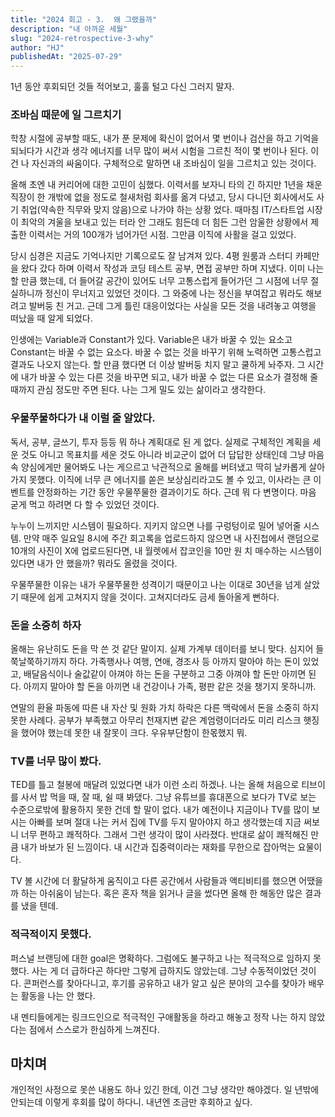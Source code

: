 ```yaml
---
title: "2024 회고 - 3.  왜 그랬을까"
description: "내 아까운 세월"
slug: "2024-retrospective-3-why"
author: "HJ"
publishedAt: "2025-07-29"
---
```


1년 동안 후회되던 것들 적어보고, 훌훌 털고 다신 그러지 말자. 

### 조바심 때문에 일 그르치기

학창 시절에 공부할 때도, 내가 푼 문제에 확신이 없어서 몇 번이나 검산을 하고 기억을 되뇌다가 시간과 생각 에너지를 너무 많이 써서 시험을 그르친 적이 몇 번이나 된다. 이건 나 자신과의 싸움이다. 구체적으로 말하면 내 조바심이 일을 그르치고 있는 것이다. 

올해 초엔 내 커리어에 대한 고민이 심했다. 이력서를 보자니 타의 긴 하지만 1년을 채운 직장이 한 개밖에 없을 정도로 철새처럼 회사를 옮겨 다녔고, 당시 다니던 회사에서도 사기 취업(약속한 직무와 맞지 않음)으로 나가야 하는 상황 었다. 때마침 IT/스타트업 시장이 최악의 겨울을 보내고 있는 터라 안 그래도 힘든데 더 힘든 그런 암울한 상황에서 제출한 이력서는 거의 100개가 넘어가던 시점. 그만큼 이직에 사활을 걸고 있었다. 

당시 심경은 지금도 기억나지만 기록으로도 잘 남겨져 있다. 4평 원룸과 스터디 카페만을 왔다 갔다 하며 이력서 작성과 코딩 테스트 공부, 면접 공부만 하며 지냈다. 이미 나는 할 만큼 했는데, 더 들어갈 공간이 있어도 너무 고통스럽게 들어가던 그 시점에 너무 절실하니까 정신이 무너지고 있었던 것이다. 그 와중에 나는 정신을 부여잡고 뭐라도 해보려고 발버둥 친 거고. 근데 그게 틀린 대응이었다는 사실을 모든 것을 내려놓고 여행을 떠났을 때 알게 되었다. 

인생에는 Variable과 Constant가 있다. Variable은 내가 바꿀 수 있는 요소고 Constant는 바꿀 수 없는 요소다. 바꿀 수 없는 것을 바꾸기 위해 노력하면 고통스럽고 결과도 나오지 않는다. 할 만큼 했다면 더 이상 발버둥 치지 말고 쿨하게 놔주자. 그 시간에 내가 바꿀 수 있는 다른 것을 바꾸면 되고, 내가 바꿀 수 없는 다른 요소가 결정해 줄 때까지 관심 정도만 주면 된다. 나는 그게 밀도 있는 삶이라고 생각한다.

### 우물쭈물하다가 내 이럴 줄 알았다. 

독서, 공부, 글쓰기, 투자 등등 뭐 하나 계획대로 된 게 없다. 실제로 구체적인 계획을 세운 것도 아니고 목표치를 세운 것도 아니라 비교군이 없어 더 답답한 상태인데 그냥 마음속 양심에게만 물어봐도 나는 게으르고 낙관적으로 올해를 버텨냈고 딱히 날카롭게 살아가지 못했다. 이직에 너무 큰 에너지를 쏟은 보상심리라고도 볼 수 있고, 이사라는 큰 이벤트를 안정화하는 기간 동안 우물쭈물한 결과이기도 하다. 근데 뭐 다 변명이다. 마음 굳게 먹고 하려면 다 할 수 있었던 것이다. 

누누이 느끼지만 시스템이 필요하다. 지키지 않으면 나를 구렁텅이로 밀어 넣어줄 시스템. 만약 매주 일요일 8시에 주간 회고록을 업로드하지 않으면 내 사진첩에서 랜덤으로 10개의 사진이 X에 업로드된다면, 내 월렛에서 잡코인을 10만 원 치 매수하는 시스템이 있다면 내가 안 했을까? 뭐라도 올렸을 것이다. 

우물쭈물한 이유는 내가 우물쭈물한 성격이기 때문이고 나는 이대로 30년을 넘게 살았기 때문에 쉽게 고쳐지지 않을 것이다. 고쳐지더라도 금세 돌아올게 뻔하다. 

### 돈을 소중히 하자

올해는 유난히도 돈을 막 쓴 것 같단 말이지. 실제 가계부 데이터를 보니 맞다. 심지어 들쭉날쭉하기까지 하다. 가족행사나 여행, 연애, 경조사 등 아까지 말아야 하는 돈이 있었고, 배달음식이나 술값같이 아껴야 하는 돈을 구분하고 그중 아껴야 할 돈만 아끼면 된다. 아끼지 말아야 할 돈을 아끼면 내 건강이나 가족, 평판 같은 것을 챙기지 못하니까. 

연말의 환율 파동에 따른 내 자산 및 원화 가치 하락은 다른 맥락에서 돈을 소중히 하지 못한 사례다. 공부가 부족했고 아무리 천재지변 같은 계엄령이더라도 미리 리스크 햇징을 했어야 했는데 못한 내 잘못이 크다. 우유부단함이 한몫했지 뭐.

### TV를 너무 많이 봤다. 

TED를 틀고 철봉에 매달려 있었다면 내가 이런 소리 하겠나. 나는 올해 처음으로 티브이를 사서 밥 먹을 때, 잘 때, 쉴 때 봐댔다. 그냥 유튜브를 휴대폰으로 보다가 TV로 보는 수준으로밖에 활용하지 못한 건데 할 말이 없다. 내가 예전이나 지금이나 TV를 많이 보시는 아빠를 보며 절대 나는 커서 집에 TV를 두지 말아야지 하고 생각했는데 지금 써보니 너무 편하고 쾌적하다. 그래서 그런 생각이 많이 사라졌다. 반대로 삶이 쾌적해진 만큼 내가 바보가 된 느낌이다. 내 시간과 집중력이라는 재화를 무한으로 잡아먹는 요물이다. 

TV 볼 시간에 더 활달하게 움직이고 다른 공간에서 사람들과 액티비티를 했으면 어땠을까 하는 아쉬움이 남는다. 혹은 혼자 책을 읽거나 글을 썼다면 올해 한 해동안 많은 결과를 냈을 텐데. 

### 적극적이지 못했다. 

퍼스널 브랜딩에 대한 goal은 명확하다. 그럼에도 불구하고 나는 적극적으로 임하지 못했다. 사는 게 더 급하다곤 하다만 그렇게 급하지도 않았는데. 그냥 수동적이었던 것이다. 콘퍼런스를 찾아다니고, 후기를 공유하고 내가 알고 싶은 분야의 고수를 찾아가 배우는 활동을 나는 안 했다. 

내 멘티들에게는 링크드인으로 적극적인 구애활동을 하라고 해놓고 정작 나는 하지 않았다는 점에서 스스로가 한심하게 느껴진다. 

## 마치며

개인적인 사정으로 못쓴 내용도 하나 있긴 한데, 이건 그냥 생각만 해야겠다. 일 년밖에 안되는데 이렇게 후회를 많이 하다니. 내년엔 조금만 후회하고 싶다.